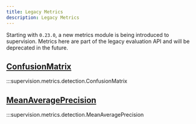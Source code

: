 ```yaml
---
title: Legacy Metrics
description: Legacy Metrics
---
```


Starting with `0.23.0`, a new metrics module is being introduced to supervision.
Metrics here are part of the legacy evaluation API and will be deprecated in the future.

<div className="md-typeset">
    <h2><a href="#supervision.metrics.detection.ConfusionMatrix">ConfusionMatrix</a></h2>
</div>

:::supervision.metrics.detection.ConfusionMatrix

<div className="md-typeset">
    <h2><a href="#supervision.metrics.detection.MeanAveragePrecision">MeanAveragePrecision</a></h2>
</div>

:::supervision.metrics.detection.MeanAveragePrecision